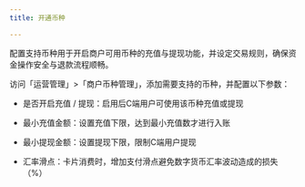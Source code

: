 ```yaml
---
title: 开通币种

---
```

配置支持币种用于开启商户可用币种的充值与提现功能，并设定交易规则，确保资金操作安全与退款流程顺畅。

访问「运营管理」>「商户币种管理」，添加需要支持的币种，并配置以下参数：

* 是否开启充值 / 提现：启用后C端用户可使用该币种充值或提现

* 最小充值金额：设置充值下限，达到最小充值数才进行入账

* 最小提现金额：设置提现下限，限制C端用户提现

* 汇率滑点：卡片消费时，增加支付滑点避免数字货币汇率波动造成的损失（%）




